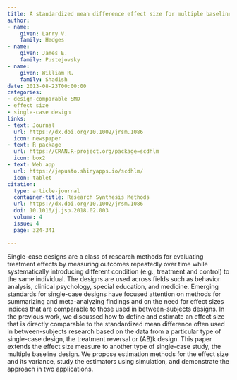```yaml
---
title: A standardized mean difference effect size for multiple baseline designs
author:
- name:
    given: Larry V.
    family: Hedges
- name:
    given: James E.
    family: Pustejovsky
- name:
    given: William R.
    family: Shadish
date: 2013-08-23T00:00:00
categories:
- design-comparable SMD
- effect size
- single-case design
links:
- text: Journal
  url: https://dx.doi.org/10.1002/jrsm.1086
  icon: newspaper
- text: R package
  url: https://CRAN.R-project.org/package=scdhlm
  icon: box2
- text: Web app
  url: https://jepusto.shinyapps.io/scdhlm/
  icon: tablet
citation:
  type: article-journal
  container-title: Research Synthesis Methods
  url: https://dx.doi.org/10.1002/jrsm.1086
  doi: 10.1016/j.jsp.2018.02.003
  volume: 4
  issue: 4
  page: 324-341

---
```


Single-case designs are a class of research methods for evaluating treatment effects by measuring outcomes repeatedly over time while systematically introducing different condition (e.g., treatment and control) to the same individual. The designs are used across fields such as behavior analysis, clinical psychology, special education, and medicine. Emerging standards for single-case designs have focused attention on methods for summarizing and meta-analyzing findings and on the need for effect sizes indices that are comparable to those used in between-subjects designs. In the previous work, we discussed how to define and estimate an effect size that is directly comparable to the standardized mean difference often used in between-subjects research based on the data from a particular type of single-case design, the treatment reversal or (AB)k design. This paper extends the effect size measure to another type of single-case study, the multiple baseline design. We propose estimation methods for the effect size and its variance, study the estimators using simulation, and demonstrate the approach in two applications.


